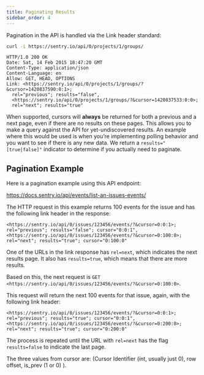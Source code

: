 ```yaml
---
title: Paginating Results
sidebar_order: 4
---
```


Pagination in the API is handled via the Link header standard:

```bash
curl -i https://sentry.io/api/0/projects/1/groups/
```

```http
HTTP/1.0 200 OK
Date: Sat, 14 Feb 2015 18:47:20 GMT
Content-Type: application/json
Content-Language: en
Allow: GET, HEAD, OPTIONS
Link: <https://sentry.io/api/0/projects/1/groups/?&cursor=1420837590:0:1>;
  rel="previous"; results="false",
  <https://sentry.io/api/0/projects/1/groups/?&cursor=1420837533:0:0>;
  rel="next"; results="true"
```

When supported, cursors will **always** be returned for both a previous and a next page, even if there are no results on these pages. This allows you to make a query against the API for yet-undiscovered results. An example where this would be used is when you’re implementing polling behavior and you want to see if there is any new data. We return a `results="[true|false]"` indicator to determine if you actually need to paginate.

## Pagination Example 

Here is a pagination example using this API endpoint:

https://docs.sentry.io/api/events/list-an-issues-events/

The HTTP request in this example returns 100 events for the issue and has the following link header in the response:
```discover {tabTitle:Http}
<https://sentry.io/api/0/issues/123456/events/?&cursor=0:0:1>; rel="previous"; results="false"; cursor="0:0:1", <https://sentry.io/api/0/issues/123456/events/?&cursor=0:100:0>; rel="next"; results="true"; cursor="0:100:0"
```

One of the URLs in the link response has `rel=next`, which indicates the next results page. It also has `results=true`, which means that there are more results.

Based on this, the next request is `GET <https://sentry.io/api/0/issues/123456/events/?&cursor=0:100:0>`.

This request will return the next 100 events for that issue, again, with the following link header:
```discover {tabTitle:Http}
<https://sentry.io/api/0/issues/123456/events/?&cursor=0:0:1>; rel="previous"; results="true"; cursor="0:0:1", <https://sentry.io/api/0/issues/123456/events/?&cursor=0:200:0>; rel="next"; results="true"; cursor="0:200:0"
```

The process is repeated until the URL with `rel=next` has the flag `results=false` to indicate the last page.

The three values from cursor are: (Cursor Identifier (int, usually just 0), row offset, is_prev (1 or 0) ).
